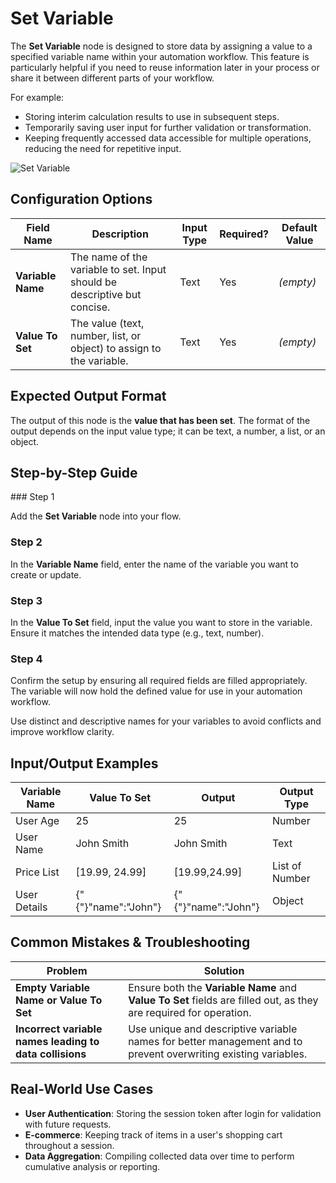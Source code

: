 
# Set Variable

The **Set Variable** node is designed to store data by assigning a value to a specified variable name within your automation workflow. This feature is particularly helpful if you need to reuse information later in your process or share it between different parts of your workflow.

For example:

- Storing interim calculation results to use in subsequent steps.
- Temporarily saving user input for further validation or transformation.
- Keeping frequently accessed data accessible for multiple operations, reducing the need for repetitive input.

![Set Variable](./set-variable.png)

## Configuration Options

| Field Name        | Description                                                               | Input Type | Required? | Default Value |
| ----------------- | ------------------------------------------------------------------------- | ---------- | --------- | ------------- |
| **Variable Name** | The name of the variable to set. Input should be descriptive but concise. | Text       | Yes       | _(empty)_     |
| **Value To Set**  | The value (text, number, list, or object) to assign to the variable.      | Text       | Yes       | _(empty)_     |

## Expected Output Format

The output of this node is the **value that has been set**. The format of the output depends on the input value type; it can be text, a number, a list, or an object.

## Step-by-Step Guide

<Steps>
### Step 1

Add the **Set Variable** node into your flow.

### Step 2

In the **Variable Name** field, enter the name of the variable you want to create or update.

### Step 3

In the **Value To Set** field, input the value you want to store in the variable. Ensure it matches the intended data type (e.g., text, number).

### Step 4

Confirm the setup by ensuring all required fields are filled appropriately. The variable will now hold the defined value for use in your automation workflow.

</Steps>

<Callout type="info" title="Tip">
  Use distinct and descriptive names for your variables to avoid conflicts and
  improve workflow clarity.
</Callout>

## Input/Output Examples

| Variable Name | Value To Set        | Output              | Output Type    |
| ------------- | ------------------- | ------------------- | -------------- |
| User Age      | 25                  | 25                  | Number         |
| User Name     | John Smith        | John Smith          | Text           |
| Price List    | [19.99, 24.99]      | [19.99,24.99]       | List of Number |
| User Details  | {"{"}"name":"John"} | {"{"}"name":"John"} | Object         |

## Common Mistakes & Troubleshooting

| Problem                                                 | Solution                                                                                                           |
| ------------------------------------------------------- | ------------------------------------------------------------------------------------------------------------------ |
| **Empty Variable Name or Value To Set**                 | Ensure both the **Variable Name** and **Value To Set** fields are filled out, as they are required for operation.  |
| **Incorrect variable names leading to data collisions** | Use unique and descriptive variable names for better management and to prevent overwriting existing variables.     |

## Real-World Use Cases

- **User Authentication**: Storing the session token after login for validation with future requests.
- **E-commerce**: Keeping track of items in a user's shopping cart throughout a session.
- **Data Aggregation**: Compiling collected data over time to perform cumulative analysis or reporting.
